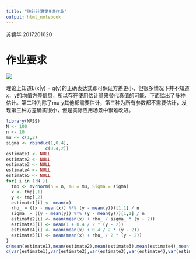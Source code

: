 ```yaml
---
title: "统计计算第9讲作业"
output: html_notebook
---
```


苏锦华 2017201620

# 作业要求

![](统计计算第9讲作业.jpg)

理论上知道E(x|y) = g(y)的正确表达式即可保证方差更小，但很多情况下并不知道x，y的均值方差信息，所以存在使用估计量来替代真值的可能，下面给出了多种估计。第二种为除了mu_y其他都需要估计，第三种为所有参数都不需要估计，发现第三种方差确实很小，但是实际应用场景中很难改进。

```r
library(MASS)
N <- 100
n <- 10
mu <- c(1,2)
sigma <- rbind(c(1,0.4),
               c(0.4,2))
estimate1 <- NULL
estimate2 <- NULL
estimate3 <- NULL
estimate4 <- NULL
estimate5 <- NULL
for( i in 1:N ){
  tmp <- mvrnorm(n = n, mu = mu, Sigma = sigma) 
  x <- tmp[,1]
  y <- tmp[,2]
  estimate1[i] <- mean(x)
  rho_ = ((x - mean(x)) %*% (y - mean(y)))[1,1] / n
  sigma_ = ((y - mean(y)) %*% (y - mean(y)))[1,1] / n
  estimate2[i] <- mean(mean(x) + rho_ / sigma_ * (y - 2))
  estimate3[i] <- mean(1 + 0.4 / 2 * (y - 2))
  estimate4[i] <- mean(mean(x) + 0.4 / 2 * (y - 2))
  estimate5[i] <- mean(mean(x) + rho_ / 2 * (y - 2))
}
c(mean(estimate1),mean(estimate2),mean(estimate3),mean(estimate4),mean(estimate5))
c(var(estimate1),var(estimate2),var(estimate3),var(estimate4),var(estimate5))
```

